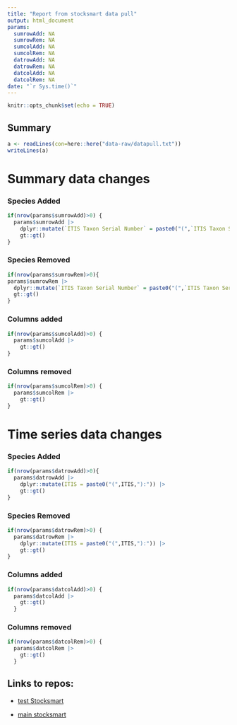 ```yaml
---
title: "Report from stocksmart data pull"
output: html_document
params: 
  sumrowAdd: NA
  sumrowRem: NA
  sumcolAdd: NA
  sumcolRem: NA
  datrowAdd: NA
  datrowRem: NA
  datcolAdd: NA
  datcolRem: NA
date: "`r Sys.time()`"
---
```


```r
knitr::opts_chunk$set(echo = TRUE)
```

## Summary

```r
a <- readLines(con=here::here("data-raw/datapull.txt"))
writeLines(a)

```

# Summary data changes

### Species Added
```r
if(nrow(params$sumrowAdd)>0) {
  params$sumrowAdd |>
    dplyr::mutate(`ITIS Taxon Serial Number` = paste0("(",`ITIS Taxon Serial Number`,"):")) |>
    gt::gt()
}
```

### Species Removed
```r
if(nrow(params$sumrowRem)>0){
params$sumrowRem |>
  dplyr::mutate(`ITIS Taxon Serial Number` = paste0("(",`ITIS Taxon Serial Number`,"):")) |>
  gt::gt()
}
```

### Columns added
```r

if(nrow(params$sumcolAdd)>0) {
  params$sumcolAdd |> 
    gt::gt()
}
```

### Columns removed
```r
if(nrow(params$sumcolRem)>0) {
  params$sumcolRem |> 
    gt::gt()
}
```


# Time series data changes

### Species Added
```r
if(nrow(params$datrowAdd)>0){
  params$datrowAdd |> 
    dplyr::mutate(ITIS = paste0("(",ITIS,"):")) |>
    gt::gt()
}
```

### Species Removed
```r
if(nrow(params$datrowRem)>0) {
  params$datrowRem |> 
    dplyr::mutate(ITIS = paste0("(",ITIS,"):")) |>
    gt::gt()
}
```

### Columns added
```r
if(nrow(params$datcolAdd)>0) {
  params$datcolAdd |> 
    gt::gt()
  }
```

### Columns removed
```r
if(nrow(params$datcolRem)>0) {
  params$datcolRem |> 
    gt::gt()
  }
```





## Links to repos:

* [test Stocksmart](https://github.com/andybeet/teststocksmartapi)

* [main stocksmart](https://github.com/NOAA-EDAB/stocksmart)
